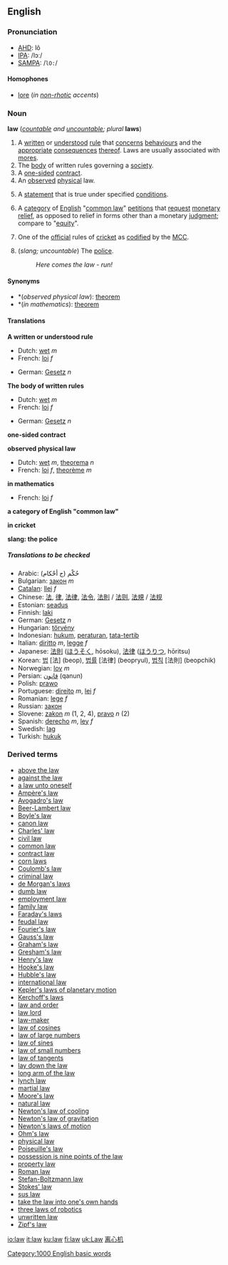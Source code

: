 {{wikipedia}}
==English==
===Pronunciation===
*[[AHD]]: lô
*[[IPA]]: /lɔː/
*[[SAMPA]]: /<tt>lO:</tt>/

====Homophones====
*[[lore]] (''in [[non-rhotic]] accents'')

===Noun===
'''law''' (''[[countable]] and [[uncountable]]; plural'' '''laws''')

#<!--DefA--> A [[written]] or [[understood]] [[rule]] that [[concern]]s [[behaviour]]s and the [[appropriate]] [[consequence]]s [[thereof]].  Laws are usually associated with [[mores]].
#<!--DefB--> The [[body]] of written rules governing a [[society]].
#<!--DefC--> A [[one-sided]] [[contract]].
#<!--DefD--> An [[observed]] [[physical]] law.
#<!--DefG-->{{mathematics}} A [[statement]] that is true under specified [[condition]]s.
#<!--DefE--> A [[category]] of [[English]] "[[common law]]" [[petition]]s that [[request]] [[monetary]] [[relief]], as opposed to relief in forms other than a monetary [[judgment]]; compare to "[[equity]]".
#<!--DefF-->{{cricket}} One of the [[official]] rules of [[cricket]] as [[codified]] by the [[MCC]].
#<!--DefH-->(''slang; uncountable'') The [[police]].
#:''Here comes the law - run!''

====Synonyms====
*<!--DefD-->*(''observed physical law''): [[theorem]]
*<!--DefG-->*(''in mathematics''): [[theorem]]

====Translations====

<!--DefA-->'''A written or understood rule'''
{{top}}
*Dutch: [[wet#Dutch|wet]] ''m''
*French: [[loi]] ''f''
{{mid}}
*German: [[Gesetz]] ''n''
{{bottom}}

<!--DefB-->'''The body of written rules'''
{{top}}
*Dutch: [[wet#Dutch|wet]] ''m''
*French: [[loi]] ''f''
{{mid}}
*German: [[Gesetz]] ''n''
{{bottom}}

<!--DefC-->'''one-sided contract'''
{{top}}
{{mid}}
{{bottom}}

<!--DefD-->'''observed physical law'''
{{top}}
*Dutch: [[wet#Dutch|wet]] ''m'', [[theorema]] ''n''
*French: [[loi]] ''f'', [[theorème]] ''m''
{{mid}}
{{bottom}}

<!--DefG-->'''in mathematics'''
{{top}}
*French: [[loi]] ''f''
{{mid}}
{{bottom}}

<!--DefE-->'''a category of English "common law"'''
{{top}}
{{mid}}
{{bottom}}

<!--DefF-->'''in cricket'''
{{top}}
{{mid}}
{{bottom}}

<!--DefH-->'''slang: the police'''
{{top}}
{{mid}}
{{bottom}}

=====Translations to be checked=====
*Arabic: (حُكْم (ج أحْكام
*Bulgarian: [[закон]] ''m''
*[[Catalan]]: [[llei]] ''f''
*Chinese: [[法]], [[律]], [[法律]], [[法令]], [[法則]] / [[法则]], [[法規]] / [[法规]]
*Estonian: [[seadus]]
*Finnish: [[laki]]
*German: [[Gesetz]] ''n''
*Hungarian: [[törvény]]
*Indonesian: [[hukum]], [[atur|peraturan]], [[tata-tertib]]
*Italian: [[diritto]] ''m'', [[legge]] ''f''
*Japanese: [[法則]] ([[ほうそく]], hōsoku), [[法律]] ([[ほうりつ]], hōritsu)
*Korean: [[법]] [法] (beop), [[법률]] [法律] (beopryul), [[법칙]] [法則] (beopchik)
*Norwegian: [[lov]] ''m''
*Persian: [[قانون]] (qanun)
*Polish: [[prawo]]
*Portuguese: [[direito]] ''m'', [[lei]] ''f''
*Romanian: [[lege]] ''f''
*Russian: [[закон]]
*Slovene: [[zakon]] ''m'' (1, 2, 4), [[pravo]] ''n'' (2)
*Spanish: [[derecho]] ''m'', [[ley]] ''f''
*Swedish: [[lag]] '' ''
*Turkish: [[hukuk]]

===Derived terms===
*[[above the law]]
*[[against the law]]
*[[a law unto oneself]]
*[[Ampère's law]]
*[[Avogadro's law]]
*[[Beer-Lambert law]]
*[[Boyle's law]]
*[[canon law]]
*[[Charles' law]]
*[[civil law]]
*[[common law]]
*[[contract law]]
*[[corn laws]]
*[[Coulomb's law]]
*[[criminal law]]
*[[de Morgan's laws]]
*[[dumb law]]
*[[employment law]]
*[[family law]]
*[[Faraday's law]]s
*[[feudal law]]
*[[Fourier's law]]
*[[Gauss's law]]
*[[Graham's law]]
*[[Gresham's law]]
*[[Henry's law]]
*[[Hooke's law]]
*[[Hubble's law]]
*[[international law]]
*[[Kepler's laws of planetary motion]]
*[[Kerchoff's laws]]
*[[law and order]]
*[[law lord]]
*[[law-maker]]
*[[law of cosines]]
*[[law of large numbers]]<!--mathematics-->
*[[law of sines]]
*[[law of small numbers]]<!--mathematics-->
*[[law of tangents]]
*[[lay down the law]]
*[[long arm of the law]]
*[[lynch law]]
*[[martial law]]
*[[Moore's law]]
*[[natural law]]
*[[Newton's law of cooling]]
*[[Newton's law of gravitation]]
*[[Newton's laws of motion]]
*[[Ohm's law]]
*[[physical law]]
*[[Poiseuille's law]]
*[[possession is nine points of the law]]
*[[property law]]
*[[Roman law]]
*[[Stefan-Boltzmann law]]
*[[Stokes' law]]
*[[sus law]]
*[[take the law into one's own hands]]
*[[three laws of robotics]]
*[[unwritten law]]
*[[Zipf's law]]

[[Category:1000 English basic words]]

[[io:law]]
[[it:law]]
[[ku:law]]
[[fi:law]]
[[uk:Law]]
[http://www.feilun.com.cn/intr.html 离心机]